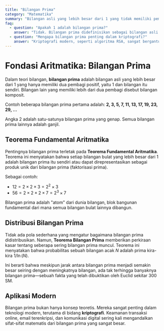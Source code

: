 ```yaml
---
title: "Bilangan Prima"
category: "Matematika"
summary: "Bilangan asli yang lebih besar dari 1 yang tidak memiliki pembagi positif selain 1 dan dirinya sendiri, merupakan fondasi teori bilangan."
faq:
  - question: "Apakah 1 adalah bilangan prima?"
    answer: "Tidak. Bilangan prima didefinisikan sebagai bilangan asli yang lebih besar dari 1 yang memiliki tepat dua pembagi positif: 1 dan dirinya sendiri. Angka 1 hanya memiliki satu pembagi, yaitu 1."
  - question: "Mengapa bilangan prima penting dalam kriptografi?"
    answer: "Kriptografi modern, seperti algoritma RSA, sangat bergantung pada kesulitan memfaktorkan bilangan besar menjadi dua bilangan prima penyusunnya. Keamanan enkripsi didasarkan pada fakta bahwa perkalian dua bilangan prima besar itu mudah, tetapi menemukan dua bilangan prima asli dari hasilnya sangat sulit secara komputasi."
---
```


# Fondasi Aritmatika: Bilangan Prima

Dalam teori bilangan, **bilangan prima** adalah bilangan asli yang lebih besar dari 1 yang hanya memiliki dua pembagi positif, yaitu 1 dan bilangan itu sendiri. Bilangan lain yang memiliki lebih dari dua pembagi disebut bilangan komposit.

Contoh beberapa bilangan prima pertama adalah:
**2, 3, 5, 7, 11, 13, 17, 19, 23, 29, ...**

Angka 2 adalah satu-satunya bilangan prima yang genap. Semua bilangan prima lainnya adalah ganjil.

## Teorema Fundamental Aritmatika

Pentingnya bilangan prima terletak pada **Teorema Fundamental Aritmatika**. Teorema ini menyatakan bahwa setiap bilangan bulat yang lebih besar dari 1 adalah bilangan prima itu sendiri atau dapat direpresentasikan sebagai produk unik dari bilangan prima (faktorisasi prima).

Sebagai contoh:
- $12 = 2 \times 2 \times 3 = 2^2 \times 3$
- $56 = 2 \times 2 \times 2 \times 7 = 2^3 \times 7$

Bilangan prima adalah "atom" dari dunia bilangan, blok bangunan fundamental dari mana semua bilangan bulat lainnya dibangun.

## Distribusi Bilangan Prima

Tidak ada pola sederhana yang mengatur bagaimana bilangan prima didistribusikan. Namun, **Teorema Bilangan Prima** memberikan perkiraan kasar tentang seberapa sering bilangan prima muncul. Teorema ini menyatakan bahwa probabilitas sebuah bilangan acak $N$ adalah prima kira-kira $1 / \ln(N)$.

Ini berarti bahwa meskipun jarak antara bilangan prima menjadi semakin besar seiring dengan meningkatnya bilangan, ada tak terhingga banyaknya bilangan prima—sebuah fakta yang telah dibuktikan oleh Euclid sekitar 300 SM.

## Aplikasi Modern

Bilangan prima bukan hanya konsep teoretis. Mereka sangat penting dalam teknologi modern, terutama di bidang **kriptografi**. Keamanan transaksi online, email terenkripsi, dan komunikasi digital sering kali mengandalkan sifat-sifat matematis dari bilangan prima yang sangat besar.

